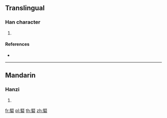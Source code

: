 {{character info/new}}
==Translingual==

===Han character===
{{Han char|rn=112|rad=石|as=08|sn=13|four=77601|canj=SEMR}}

# {{defn|Han|sort=石08}}

====References====
* {{Han ref|kx=0831.200|dkj=24251|dj=1247.190|hdz=42436.070|uh=787B|ud=30843|bh=DEF2|bd=57074}}

----

==Mandarin==

===Hanzi===
{{cmn-hanzi|pin=[[kēng]] ([[keng1]])|wg=k'eng<sup>1</sup>}}

# {{defn|lang=cmn|sort=石08}}

[[fr:硻]]
[[pl:硻]]
[[th:硻]]
[[zh:硻]]